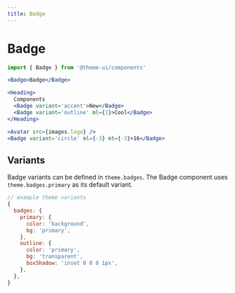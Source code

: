 ```yaml
---
title: Badge
---
```


# Badge

```js
import { Badge } from '@theme-ui/components'
```

```jsx live=true
<Badge>Badge</Badge>
```

```jsx live=true
<Heading>
  Components
  <Badge variant='accent'>New</Badge>
  <Badge variant='outline' ml={1}>Cool</Badge>
</Heading>
```

```jsx live=true
<Avatar src={images.logo} />
<Badge variant='circle' ml={-3} mt={-3}>16</Badge>
```

## Variants

Badge variants can be defined in `theme.badges`.
The Badge component uses `theme.badges.primary` as its default variant.

```js
// example theme variants
{
  badges: {
    primary: {
      color: 'background',
      bg: 'primary',
    },
    outline: {
      color: 'primary',
      bg: 'transparent',
      boxShadow: 'inset 0 0 0 1px',
    },
  },
}
```
